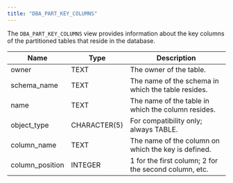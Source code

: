```yaml
---
title: "DBA_PART_KEY_COLUMNS"
---
```


<div id="dba_part_key_columns" class="registered_link"></div>


The `DBA_PART_KEY_COLUMNS` view provides information about the key columns of the partitioned tables that reside in the database.

| Name             | Type         | Description                                           |
| ---------------- | ------------ | ----------------------------------------------------- |
| owner            | TEXT         | The owner of the table.                               |
| schema_name     | TEXT         | The name of the schema in which the table resides.    |
| name             | TEXT         | The name of the table in which the column resides.    |
| object_type     | CHARACTER(5) | For compatibility only; always TABLE.                 |
| column_name     | TEXT         | The name of the column on which the key is defined.   |
| column_position | INTEGER      | 1 for the first column; 2 for the second column, etc. |
